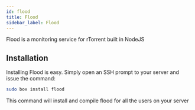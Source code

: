 ```yaml
---
id: flood
title: Flood
sidebar_label: Flood
---
```


Flood is a monitoring service for rTorrent built in NodeJS

## Installation

Installing Flood is easy. Simply open an SSH prompt to your server and issue the command:

```bash main
sudo box install flood
```

This command will install and compile flood for all the users on your server



<MissingDocs />